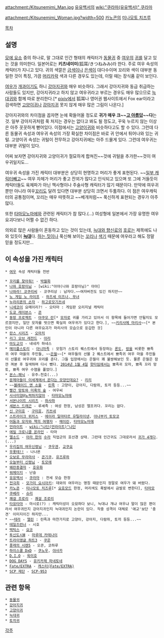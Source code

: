 attachment:/Kitsunemimi_Man.jpg
[[유유백서]]의 [[wiki:"쿠라마(유유백서)" 쿠라마]]

attachment:/Kitsunemimi_Woman.jpg?width=500
[[카노콘]]의 [[미나모토 치즈루]]

[[목차]]

== 설명 ==
[[모에 요소]] 중의 하나로, 말 그대로 인간 형태의 캐릭터가 [[동물귀]] 중 [[여우]]의 [[귀]]를 달고 있는 것을 의미한다. 일본어로는 '''키츠네미미'''(狐耳/きつねみみ)라 한다. 주로 여우 속성의 캐릭터가 지니고 있다. 귀의 색깔은 [[금색]]이나 [[은색]]이 대다수이며 꼬리와 색이 대부분 동일한 것이 특징, 가끔 [[머리카락]] 색과 다른 경우도 있는데, 이럴 때는 장식품 같이 보인다.

[[여우]]가 [[개]]과이기도 하니 [[강아지귀]]와 매우 비슷하다. 그래서 강아지귀와 동급 취급하는 사람들도 있지만, 강아지귀라고 하지 않고 여우귀라고 부르는 경우도 매우 많으므로 [[늑대귀]]와 함께 따로 분리한다.[* [[pixiv]]에서 狐耳나 영어권 웹사이트에서 Fox ear이라고 검색하면 [[고양이귀]]나 [[강아지귀]] 못지 않게 매우 많은 그림이 나온다.]

강아지귀와의 차이점을 꼽자면 눈에 확들어올 정도로 '''귀가 매우 크~~[[크고 아름다운|고 아름답]]~~다'''는 것. 일부 강아지귀처럼 푹 처지는 경우는 없다고 봐도 될 정도고, 꾸욱 누르지 않는 이상은 아주 꼿꼿하게 뻗어있다. 이점에서는 [[고양이귀]]와 비슷하다고도 할 수 있다. 그런데 다른 동물귀 속성과 여우귀 속성의 가장 확실한 차이점은 바로 귀 안에서 튀어나와 있는 귀털. 고양이귀 속성는 귀털이 전무하고 강아지귀에는 아주 드물게 있다. 그런데 여우귀는 대부분 귀털이 있다.

어찌 보자면 강아지귀와 고양이귀가 절묘하게 합쳐진~~것에 귀털을 추가한~~것이 여우귀일지도...

여우귀 속성을 가진 캐릭터 대부분은 상당히 현명하고 머리가 좋게 표현된다. ~~[[박월화|일부 캐릭터]]빼고~~ 여우 자체가 머리가 좋고 잔꾀가 많다고 인식되고 있으며 또 그에 거들듯이 캐릭터들도 육체파가 아닌 책사형이나 주술사형 캐릭터가 많기 때문이다. 만약에 여우귀 뿐만 아니라 여우[[꼬리]]도 달려 있다면 대부분 상당히 크면서 두툼하다. 이 점은 여우캐릭터의 공통점이며, 꼬리는 매우 따뜻하고 ~~베개처럼~~ 푹신하게 표현되는 경우가 아주 많다.

또한 [[타마모노마에]]와 관련된 캐릭터가 참 많다.(...) 여성형에 일본에서 가장 유명한 여우요괴다보니 어쩔 수 없긴 하다.

의외로 많은 사람들이 혼동하고 있는 것이 있는데, [[늑대와 향신료]]의 [[호로(늑대와 향신료)|호로]]는 제목에도 나와 있듯이 '''[[늑대]]'''다. [[속이 검음|하는 짓]]이나 푹신해 보이는 [[꼬리]]나 [[색기담당|색기]] 때문에 여우라고 해도 정말 믿을 정도지만...

== 이 속성을 가진 캐릭터 ==
 * [[여우]] 속성 캐릭터들 전반

 * [[꼬리를 찾아줘!]] - [[박월화]]
 * [[나와 호랑이님]] - [wiki:"아야(나와 호랑이님)" 아야]
 * [[나와라! 코쿠리씨]] - 코쿠리상 : 남자다.~~여자버전도 있긴 하지만~~
 * [[노 게임 노 라이프]] - [[노 게임 노 라이프/등장인물#s-2.2|하즈세 이즈나, 무녀]]
 * [[누라리횬의 손자]] - [[하고로모기츠네]]
 * [[니세코이]] 요메이리?! - 오타마 : 게임판 오리지널 캐릭터
 * [[도쿄 레이븐스]] - [[콘(도쿄 레이븐스)|콘]]
 * [[동방 프로젝트]] - [[야쿠모 란]][* [[모자]]로 귀를 가리고 있어서 이 항목에 들어가면 안될지도 모르겠지만, 일단 모자를 벗으면 확실히 여우귀가 있다고 한다.], ~~[[키리사메 마리사]]~~[* 본인이 아니라 다른 여우요괴가 마리사의 모습으로 둔갑한 것]
 * [[란스 시리즈]] - [[오마치]]
 * [[리그 오브 레전드]] - [[아리(리그 오브 레전드)|아리]]
 * [[마도교각]] - 네네카 하네스
 * [[메이플스토리]] - [[그란디스#s-3.3|아니마족]] : 모험가 스토리 퀘스트에서 등장하는 [[메이플스토리/기타 등장인물#s-2|론도]], [[랑]]을 비롯한 뾰족귀 여우 마을의 주민들, ~~[[은월]]~~[* 여우들의 선물 2 퀘스트에서 뾰족귀 여우 마을 주민들이 선물로 여우귀와 꼬리를 준다. 그들 입장에서는 은월이 꽤 불쌍해보인 듯. 물론 은월은 잠깐 껴본 후 질색하며 다시 뺐다. [[핫타임#s-2.5|2014년 1월 4일]] [[핫타임]]에서는 뾰족귀 모자, 뾰족 꼬리 망토, 뾰족 여우 수염을 풀었다.]
 * [[몬스☆패닉]] - 유주☆천호(...)
 * [[문제아들이 이세계에서 온다는 모양인데요?]] - [[문제아들이 이세계에서 온다는 모양인데요/등장인물#s-1|리리]]
 * ~~[[블레이드 앤 소울]] - [[블레이드 앤 소울/종족|린족]] : 고양이, 강아지, 다람쥐, 토끼 등등...~~
 * [[빨간 망토와 미혹의 숲]] - 여우씨
 * [[사사미양@노력하지않아]] - [[타마모노마에(사사미양@노력하지않아)|타마모노마에]]
 * [[서몬나이트 시리즈]] - [[하사하]]
 * [[세븐스 드래곤]] - 루셰족 : 여성 한정, 남성은 엘프귀다. 꼬리는 없다.
 * [[신 구미호]] - [[구미호#s-2|구미호]], [[키츠네]]
 * [[스트라이크 위치스]] - [[에이라 일마타르 유틸라이넨]], [[아나부키 토모코]]
 * [[어둠과 모자와 책의 여행자]] - [[메이린]], [[타마모노마에]]
 * [[언라이트]] - [[wiki:"나딘(언라이트)"나딘]]
 * [[에밀 크로니클 온라인]] - 타마
 * [[엘소드]] - [[아라 한]]의 [[아라 한/수라|수라]] 직업군의 호선경 상태. 그런데 인간귀도 그대로라서 [[카엔뵤 린|귀가 4개]]다.(...)
 * [[우리집의 여우신령님]] - [[쿠우겐]], [[교쿠요]]
 * [[우폿테!!]] - 나나욘
 * [[오보로 무라마사]] - [[콘기쿠]], [[유즈루하]]
 * [[오늘부터 신령님]] - [[토모에]]
 * [[왜란종결자]] - [[호유화]]
 * [[워메이지]] - 난슬
 * [[유유백서]] - [[쿠라마(유유백서)|쿠라마]] : 전세 모습 한정
 * [[전극희]] - [[모가미 요시아키]]: 데와의 여우라는 명칭 때문인지 정말로 여우가 돼 버렸다.
 * [[카노콘]] - [[미나모토 치즈루]][* [[요호]]모드 한정, 머리색도 흑발에서 금발로 변한다], [[타마모]]
 * [[쿠베라]] - [[슈리]]
 * [[쾌걸 조로리]] - [[쾌걸 조로리(캐릭터)|쾌걸 조로리]]
 * [[타유타마]] - 마시로(?) : 캐릭터성이 오묘하다 보니, 늑대냐 개냐 여우냐 말이 많은 편이라서 여우귀인지 강아지귀인지 늑대귀인지 논란이 있다. 작중 성격이 대체로 '애교'보단 '충견' 이미지이긴 하지만...
 * ~~[[테라]] - [[엘린]] : 린족과 마찬가지로 고양이, 강아지, 다람쥐, 토끼 등등...~~
 * [[테일즈런너]] - 시호
 * [[택틱스]] - [[요코#s-2.4|요코]]
 * [[투신도시Ⅲ]] - [[마루데 카테나이]]
 * [[트라이앵글 하트3]] - [[쿠온]]
 * [[풍래의 시렌5]] - 오콘, 코하루
 * [[하이스쿨 DxD]] - [[쿠노우]], [[야사카]]
 * [[D.I.O]] - [[육미호]]
 * [[DOG DAYS]] - [[유키카제 파네토네]]
 * [[Fate/EXTRA]] - [[캐스터(Fate/EXTRA)]]
 * [[SCP 재단]] - [[SCP-953]]

== 관련 항목 ==
 * [[동물귀]]
 * [[강아지귀]]
 * [[고양이귀]]
 * [[늑대귀]]
 * [[토끼귀]]

[[각주]]
